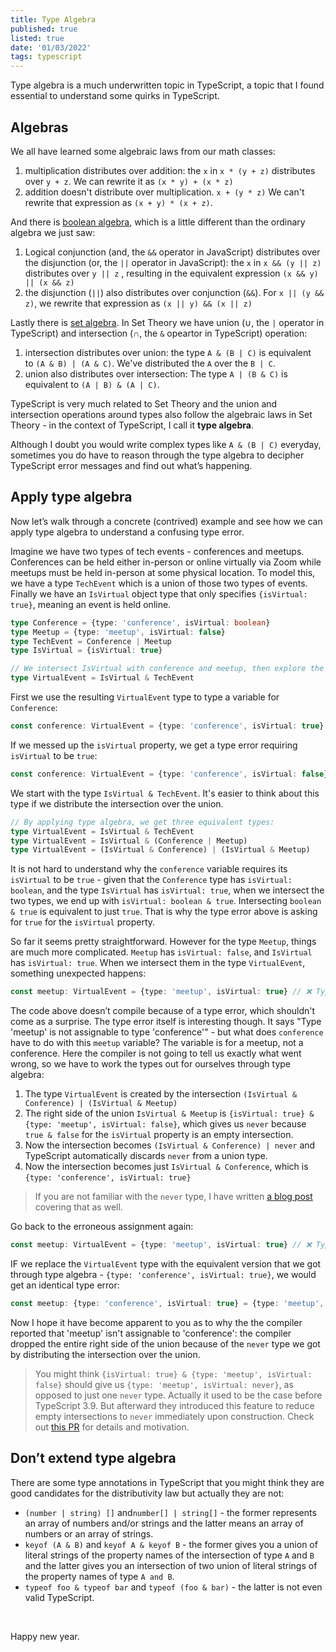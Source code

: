 ```yaml
---
title: Type Algebra
published: true
listed: true
date: '01/03/2022'
tags: typescript
---
```


Type algebra is a much underwritten topic in TypeScript, a topic that I found essential to understand some quirks in TypeScript.

## Algebras

We all have learned some algebraic laws from our math classes:

1. multiplication distributes over addition: the `x` in `x * (y + z)` distributes over `y + z`. We can rewrite it as `(x * y) + (x * z)` 
2. addition doesn't distribute over multiplication. `x + (y * z)` We can't rewrite that expression as `(x + y) * (x + z)`.


And there is [boolean algebra](https://en.wikipedia.org/wiki/Boolean_algebra), which is a little different than the ordinary algebra we just saw:

1. Logical conjunction (and, the `&&` operator in JavaScript)  distributes over the disjunction (or, the `||` operator in JavaScript): the `x` in `x && (y || z)` distributes over `y || z`  , resulting in the equivalent expression `(x && y) || (x && z)`
2. the disjunction (`||`) also distributes over conjunction (`&&`). For `x || (y && z)`, we rewrite that expression as `(x || y) && (x || z)`

Lastly there is [set algebra](https://en.wikipedia.org/wiki/Algebra_of_sets). In Set Theory we have union (∪, the `|` operator in TypeScript) and intersection (∩, the `&` opeartor in TypeScript) operation:

1. intersection distributes over union: the type `A & (B | C)` is equivalent to `(A & B) | (A & C)`. We've distributed the `A` over the `B | C`.
2. union also distributes over intersection: The type `A | (B & C)` is equivalent to `(A | B) & (A | C)`.

TypeScript is very much related to Set Theory and the union and intersection operations around types also follow the algebraic laws in Set Theory - in the context of TypeScript, I call it **type algebra**.

Although I doubt you would write complex types like `A & (B | C)` everyday, sometimes you do have to reason through the type algebra to decipher TypeScript error messages and find out what’s happening.

## Apply type algebra

Now let’s walk through a concrete (contrived) example and see how we can apply type algebra to understand a confusing type error.

Imagine we have two types of tech events - conferences and meetups. Conferences can be held either in-person or online virtually via Zoom while meetups must be held in-person at some physical location. To model this, we have a type `TechEvent` which is a union of those two types of events. Finally we have an `IsVirtual` object type that only specifies `{isVirtual: true}`, meaning an event is held online.

```typescript
type Conference = {type: 'conference', isVirtual: boolean} 
type Meetup = {type: 'meetup', isVirtual: false} 
type TechEvent = Conference | Meetup
type IsVirtual = {isVirtual: true} 

// We intersect IsVirtual with conference and meetup, then explore the resulting type.
type VirtualEvent = IsVirtual & TechEvent 
```

First we use the resulting `VirtualEvent` type to type a variable for `Conference`:

```typescript
const conference: VirtualEvent = {type: 'conference', isVirtual: true} // ✅
```

If we messed up the `isVirtual` property, we get a type error requiring `isVirtual` to be `true`:

```typescript
const conference: VirtualEvent = {type: 'conference', isVirtual: false} // ❌ type 'false' is not assignable to type 'true'
```

We start with the type `IsVirtual & TechEvent`. It's easier to think about this type if we distribute the intersection over the union.

```typescript
// By applying type algebra, we get three equivalent types:
type VirtualEvent = IsVirtual & TechEvent
type VirtualEvent = IsVirtual & (Conference | Meetup)
type VirtualEvent = (IsVirtual & Conference) | (IsVirtual & Meetup)
```

It is not hard to understand why the `conference` variable requires its `isVirtual` to be `true` - given that the `Conference` type has `isVirtual: boolean`, and the type `IsVirtual` has `isVirtual: true`, when we intersect the two types, we end up with `isVirtual: boolean & true`. Intersecting `boolean & true` is equivalent to just `true`. That is why the type error above is asking for `true` for the `isVirtual` property.

So far it seems pretty straightforward. However for the type `Meetup`, things are much more complicated. `Meetup` has `isVirtual: false`, and `IsVirtual` has `isVirtual: true`. When we intersect them in the type `VirtualEvent`, something unexpected happens:

```typescript
const meetup: VirtualEvent = {type: 'meetup', isVirtual: true} // ❌ Type '"meetup"' is not assignable to type '"conference"'
```

The code above doesn’t compile because of a type error, which shouldn't come as a surprise. The type error itself is interesting though. 
It says "Type 'meetup' is not assignable to type 'conference'" - but what does `conference` have to do with this `meetup` variable? The variable is for a meetup, not a conference. Here the compiler is not going to tell us exactly what went wrong, so we have to work the types out for ourselves through type algebra:

1. The type `VirtualEvent` is created by the intersection `(IsVirtual & Conference) | (IsVirtual & Meetup)`
2. The right side of the union `IsVirtual & Meetup` is `{isVirtual: true} & {type: 'meetup', isVirtual: false}`, which gives us `never` because `true & false` for the `isVirtual` property is an empty intersection.
3. Now the intersection becomes `(IsVirtual & Conference) | never` and TypeScript automatically discards `never` from a union type.
4. Now the intersection becomes just `IsVirtual & Conference`, which is `{type: 'conference', isVirtual: true}`

> If you are not familiar with the `never` type, I have written [a blog post](type-hierarchy-tree#the-bottom-of-the-tree) covering that as well.

Go back to the erroneous assignment again:

```typescript
const meetup: VirtualEvent = {type: 'meetup', isVirtual: true} // ❌ Type '"meetup"' is not assignable to type '"conference"'   
```

IF we replace the `VirtualEvent` type with the equivalent version that we got through type algebra - `{type: 'conference', isVirtual: true}`, we would get an identical type error:

```typescript
const meetup: {type: 'conference', isVirtual: true} = {type: 'meetup', isVirtual: true} // ❌ Type '"meetup"' is not assignable to type '"conference"'   
```

Now I hope it have become apparent to you as to why the the compiler reported that 'meetup' isn't assignable to 'conference': the compiler dropped the entire right side of the union because of the `never` type we got by distributing the intersection over the union.

> You might think `{isVirtual: true} & {type: 'meetup', isVirtual: false}` should give us `{type: 'meetup', isVirtual: never}`, as opposed to just one `never` type. Actually it used to be the case before TypeScript 3.9. But afterward they introduced this feature to reduce empty intersections to `never` immediately upon construction. Check out [this PR](https://github.com/microsoft/TypeScript/pull/36696) for details and motivation.

## Don’t extend type algebra

There are some type annotations in TypeScript that you might think they are good candidates for the distributivity law but actually they are not:

- `(number | string) []` and`number[] | string[]` - the former represents an array of numbers and/or strings and the latter means an array of numbers or an array of strings.
- `keyof (A & B)` and `keyof A & keyof B` - the former gives you a union of literal strings of the property names of the intersection of type `A` and `B` and the latter gives you an intersection of two union of literal strings of the property names of type `A and B`.
- `typeof foo & typeof bar` and `typeof (foo & bar)`  - the latter is not even valid TypeScript.


<br />

Happy new year.